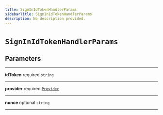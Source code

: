 ```yaml
---
title: SignInIdTokenHandlerParams
sidebarTitle: SignInIdTokenHandlerParams
description: No description provided.
---
```


# `SignInIdTokenHandlerParams`

## Parameters

---

**<span className="parameter-name">idToken</span>** <span className="optional-status">required</span> <code>string</code>

---

**<span className="parameter-name">provider</span>** <span className="optional-status">required</span> [`Provider`](/reference/javascript/auth/types/provider)

---

**<span className="parameter-name">nonce</span>** <span className="optional-status">optional</span> <code>string</code>

---

